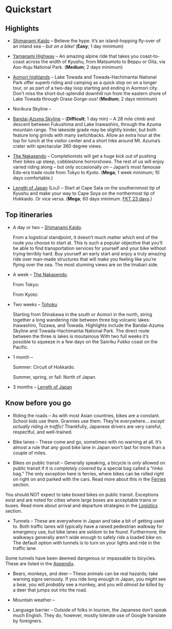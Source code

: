 # Quickstart

##  Highlights

* [Shimanami Kaido](#shimanami-kaido) -- Believe the hype. It's an
  island-hopping fly-over of an inland sea -- *but on a bike!* (**Easy**; 1 day
  minimum)

* [Yamanami Highway](#yamanami-highway) -- An amazing alpine ride that takes you
  coast-to-coast across the width of Kyushu, from Matsumoto to Beppu or Oita,
  via Aso-Kuju National Park. (**Medium**; 2 days minimum)

* [Aomori highlands](#aomori-highlands) -- Lake Towada and Towada-Hachimantai
  National Park offer superb riding and camping as a quick stop on on a longer
  tour, or as part of a two-day loop starting and ending in Aormori city. Don't
  miss the short-but-splendid downhill run from the eastern shore of Lake Towada
  through Orase Gorge-*ous!* (**Medium**; 2 days minimum)

* Norikura Skyline -- 

* [Bandai-Azuma Skyline](#bandai-azuma-skyline) -- (**Difficult**; 1 day min) -- A 28 mile climb and descent between Fukushima and Lake Inawashiro, through the Azuma mountain range. The lakeside grade may be slightly kinder, but both feature long grinds with many switchbacks. Allow an extra hour at the top for lunch at the visitor center and a short hike around Mt. Azuma's crater with spectacular 360 degree views.

* [The Nakasendo](#the-nakasendo) -- Completionists will get a huge kick out of
  pushing their bikes up steep, cobblestone horrorshows. The rest of us will
  enjoy varied riding along -- but only occasionally *on* -- Japan's most
  famouse Edo-era trade route from Tokyo to Kyoto. (**Mega**; 1 week minimum; 10
  days comfortable.)

* [Length of Japan](#length-of-japan) (LoJ) -- Start at Cape Sata on the
  southernmost tip of Kyushu and make your way to Cape Soya on the northermost
  tip of Hokkaido. Or vice versa. (**Mega**; 60 days minimum. [FKT 23 days](https://www.instagram.com/p/CuraxhYJlc7/?img_index=1).)

## Top itineraries

* A day or two -- [Shimanami Kaido](#shimanami-kaido).

  From a logistical standpoint, it doesn't much matter which end of the route
  you choose to start at. This is such a popular objective that you'll be able
  to find transportation services for yourself and your bike without trying
  terribly hard. Buy yourself an early start and enjoy a truly amazing ride over
  man-made structures that will make you feeling like you're flying over the
  sea. The most stunning views are on the Imabari side.

* A week -- [The Nakasendo](#the-nakasendo).

  From Tokyo:

  From Kyoto:

* Two weeks -- [Tohoku](#tohoku)

  Starting from Shirakawa in the south or Aomori in the north, string together a
  long wandering ride between three big volcanic lakes: Inawashiro, Tozawa, and
  Towada. Highlights include the Bandai-Azuma Skyline and Towada-Hachimantai
  National Park. The direct route between the three is lakes is moutainous
  With two full weeks it's possible to squeeze in a few days on
  the Sanriku Fukko coast on the Pacific.

* 1 month -- 

  Summer: Circuit of Hokkaido.

  Summer, spring, or fall: North of Japan.

* 3 months -- [Length of Japan](#length-of-japan)

## Know before you go

* Riding the roads -- As with most Asian countries, bikes are a constant. School
  kids use them. Grannies use them. They're everywhere... *except actually
  riding in traffic!* Thankfully, Japanese drivers are very careful, respectful,
  and well-trained.

* Bike lanes -- These come and go, sometimes with no warning at all. It's almost
  a rule that any good bike lane in Japan won't last for more than a couple of
  miles.

* Bikes on public transit -- Generally speaking, a bicycle is *only* allowed on
  public transit if it is *completely covered* by a special bag called a "rinko
  bag." The only exception here is ferries, where bikes can be rolled right on
  right on and parked with the cars. Read more about this in the [Ferries](#ferries)
  section.

:::{.callout-warning title="Boxes are not 'rinko'"}

You should NOT expect to take boxed bikes on public transit. Exceptions exist
and are noted for cities where large boxes are acceptable trains or buses. Read
more about arrival and departure strategies in the
[Logistics](#arrival-departure) section.

:::

* Tunnels -- These are everywhere in Japan and take a bit of getting used to.
  Both traffic lanes will typically have a raised pedestrian walkway for
  emergency use, but bike lanes are seldom to be found. Furthermore, the
  walkways generally aren't wide enough to safely ride a loaded bike on. The
  default option with tunnels is to turn on your lights and ride in the traffic
  lane.

:::{.callout-important title="Sketchy tunnels"}

Some tunnels have been deemed dangerous or impassable to bicycles. These are
listed in the [Appendix](#sketchy-tunnels).

:::

* Bears, monkeys, and deer -- These animals can be real hazards; take warning
  signs seriously. If you ride long enough in Japan, you *might* see a bear, you
  will *probably* see a monkey, and you will *almost be killed* by a deer that jumps out
  into the road.

* Mountain weather --

* Language barrier -- Outside of folks in tourism, the Japanese don't speak much
  English. They do, however, mostly tolerate use of Google translate by foreigners.
